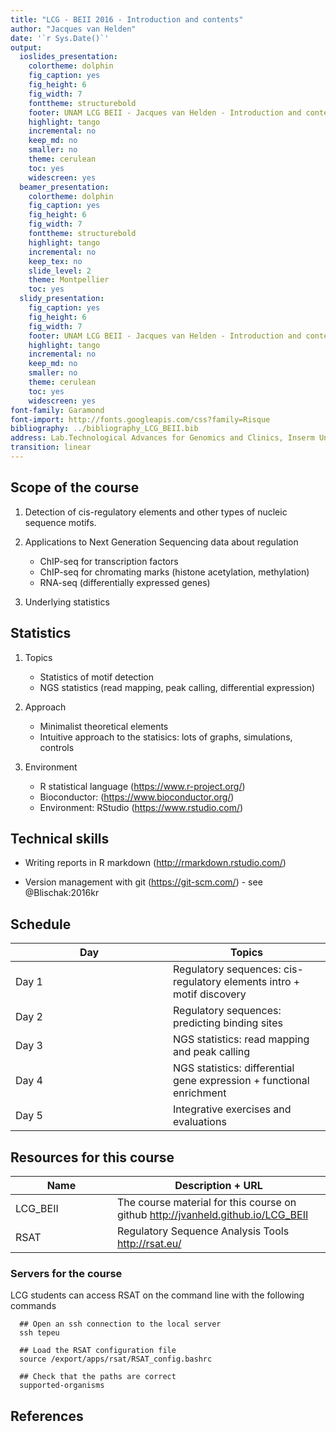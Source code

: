 ```yaml
---
title: "LCG - BEII 2016 - Introduction and contents"
author: "Jacques van Helden"
date: '`r Sys.Date()`'
output:
  ioslides_presentation:
    colortheme: dolphin
    fig_caption: yes
    fig_height: 6
    fig_width: 7
    fonttheme: structurebold
    footer: UNAM LCG BEII - Jacques van Helden - Introduction and contents
    highlight: tango
    incremental: no
    keep_md: no
    smaller: no
    theme: cerulean
    toc: yes
    widescreen: yes
  beamer_presentation:
    colortheme: dolphin
    fig_caption: yes
    fig_height: 6
    fig_width: 7
    fonttheme: structurebold
    highlight: tango
    incremental: no
    keep_tex: no
    slide_level: 2
    theme: Montpellier
    toc: yes
  slidy_presentation:
    fig_caption: yes
    fig_height: 6
    fig_width: 7
    footer: UNAM LCG BEII - Jacques van Helden - Introduction and contents
    highlight: tango
    incremental: no
    keep_md: no
    smaller: no
    theme: cerulean
    toc: yes
    widescreen: yes
font-family: Garamond
font-import: http://fonts.googleapis.com/css?family=Risque
bibliography: ../bibliography_LCG_BEII.bib
address: Lab.Technological Advances for Genomics and Clinics, Inserm Unit U1090
transition: linear
---
```



## Scope of the course


1. Detection of cis-regulatory elements and other types of nucleic sequence motifs.

2. Applications to Next Generation Sequencing data about regulation

    - ChIP-seq for transcription factors
    - ChIP-seq for chromating marks (histone acetylation, methylation)
    - RNA-seq (differentially expressed genes)
        
3. Underlying statistics


## Statistics

1. Topics

    - Statistics of motif detection
    - NGS statistics (read mapping, peak calling, differential expression)
      
2. Approach

    - Minimalist theoretical elements
    - Intuitive approach to the statisics: lots of graphs, simulations, controls

3. Environment

    - R statistical language (<https://www.r-project.org/>)
    - Bioconductor: (<https://www.bioconductor.org/>)
    - Environment: RStudio (<https://www.rstudio.com/>)

## Technical skills

- Writing reports in R markdown (<http://rmarkdown.rstudio.com/>)

- Version management with git (<https://git-scm.com/>)
      - see @Blischak:2016kr

## Schedule

| Day    | Topics |
|--------|--------|
| Day 1  | Regulatory sequences: cis-regulatory elements intro + motif discovery  |
| Day 2  | Regulatory sequences: predicting binding sites |
| Day 3  | NGS statistics: read mapping and peak calling |
| Day 4  | NGS statistics: differential gene expression + functional enrichment |
| Day 5  | Integrative exercises and evaluations |

## Resources for this course

| Name    | Description + URL |
|---------|-------------------|
| LCG_BEII | The course material for this course on github <http://jvanheld.github.io/LCG_BEII> |
| RSAT | Regulatory Sequence Analysis Tools <http://rsat.eu/> |

### Servers for the course

LCG students can access RSAT on the command line with the following commands

```
  ## Open an ssh connection to the local server
  ssh tepeu

  ## Load the RSAT configuration file
  source /export/apps/rsat/RSAT_config.bashrc

  ## Check that the paths are correct
  supported-organisms
```


## References
